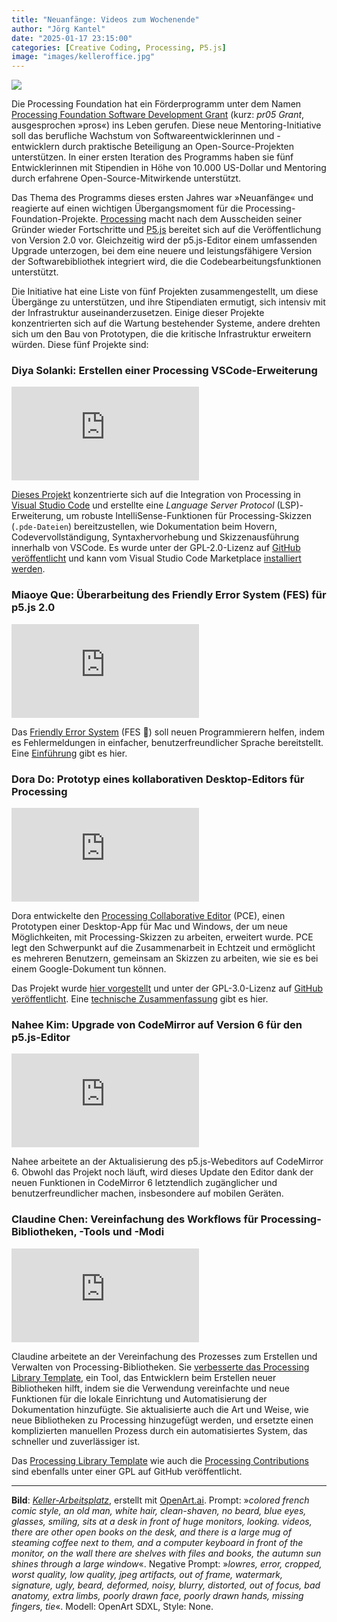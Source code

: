 ```yaml
---
title: "Neuanfänge: Videos zum Wochenende"
author: "Jörg Kantel"
date: "2025-01-17 23:15:00"
categories: [Creative Coding, Processing, P5.js]
image: "images/kelleroffice.jpg"
---
```


[![](images/kelleroffice-b.jpg)](https://www.flickr.com/photos/schockwellenreiter/54151150373/)

Die Processing Foundation hat ein Förderprogramm unter dem Namen [Processing Foundation Software Development Grant](https://medium.com/@ProcessingOrg/new-beginnings-wrapping-up-the-first-pr05-developer-grant-program-71e82080032c) (kurz: *pr05 Grant*, ausgesprochen »pros«) ins Leben gerufen. Diese neue Mentoring-Initiative soll das berufliche Wachstum von Softwareentwicklerinnen und -entwicklern durch praktische Beteiligung an Open-Source-Projekten unterstützen. In einer ersten Iteration des Programms haben sie fünf Entwicklerinnen mit Stipendien in Höhe von 10.000 US-Dollar und Mentoring durch erfahrene Open-Source-Mitwirkende unterstützt.

Das Thema des Programms dieses ersten Jahres war »Neuanfänge« und reagierte auf einen wichtigen Übergangsmoment für die Processing-Foundation-Projekte. [Processing](http://cognitiones.kantel-chaos-team.de/programmierung/creativecoding/processing/processing.html) macht nach dem Ausscheiden seiner Gründer wieder Fortschritte und [P5.js](http://cognitiones.kantel-chaos-team.de/programmierung/creativecoding/processing/p5js.html) bereitet sich auf die Veröffentlichung von Version 2.0 vor. Gleichzeitig wird der p5.js-Editor einem umfassenden Upgrade unterzogen, bei dem eine neuere und leistungsfähigere Version der Softwarebibliothek integriert wird, die die Codebearbeitungsfunktionen unterstützt.

Die Initiative hat eine Liste von fünf Projekten zusammengestellt, um diese Übergänge zu unterstützen, und ihre Stipendiaten ermutigt, sich intensiv mit der Infrastruktur auseinanderzusetzen. Einige dieser Projekte konzentrierten sich auf die Wartung bestehender Systeme, andere drehten sich um den Bau von Prototypen, die die kritische Infrastruktur erweitern würden. Diese fünf Projekte sind:

### Diya Solanki: Erstellen einer Processing VSCode-Erweiterung

<iframe class="if16_9" src="https://www.youtube.com/embed/KsHP7RExNzM?si=ugEb1pGmFEHa7bun" title="YouTube video player" frameborder="0" allow="accelerometer; autoplay; clipboard-write; encrypted-media; gyroscope; picture-in-picture; web-share" referrerpolicy="strict-origin-when-cross-origin" allowfullscreen></iframe>

[Dieses Projekt](https://medium.com/@diya.solanki.31/my-journey-with-pr05-processing-foundation-2e6c629d59da) konzentrierte sich auf die Integration von Processing in [Visual Studio Code](http://cognitiones.kantel-chaos-team.de/produktivitaet/visualstudiocode.html) und erstellte eine *Language Server Protocol* (LSP)-Erweiterung, um robuste IntelliSense-Funktionen für Processing-Skizzen (`.pde-Dateien`) bereitzustellen, wie Dokumentation beim Hovern, Codevervollständigung, Syntaxhervorhebung und Skizzenausführung innerhalb von VSCode. Es wurde unter der GPL-2.0-Lizenz auf [GitHub veröffentlicht](https://github.com/diyaayay/processing-language-server-extension/) und kann vom Visual Studio Code Marketplace [installiert werden](https://marketplace.visualstudio.com/items?itemName=DiyaSolanki.processing-language-server-extension).

### Miaoye Que: Überarbeitung des Friendly Error System (FES) für p5.js 2.0

<iframe class="if16_9" src="https://www.youtube.com/embed/HjtJ7JESJqo?si=ZFI1U2sVEIkns1qO" title="YouTube video player" frameborder="0" allow="accelerometer; autoplay; clipboard-write; encrypted-media; gyroscope; picture-in-picture; web-share" referrerpolicy="strict-origin-when-cross-origin" allowfullscreen></iframe>

Das [Friendly Error System](https://medium.com/@pure.chinese.honey/6f589b7a453b) (FES 🌸) soll neuen Programmierern helfen, indem es Fehlermeldungen in einfacher, benutzerfreundlicher Sprache bereitstellt. Eine [Einführung](https://github.com/processing/p5.js/blob/main/contributor_docs/friendly_error_system.md) gibt es hier.

### Dora Do: Prototyp eines kollaborativen Desktop-Editors für Processing

<iframe class="if16_9" src="https://www.youtube.com/embed/woGZGg5tvxU?si=FJbOWqqYJepCbYER" title="YouTube video player" frameborder="0" allow="accelerometer; autoplay; clipboard-write; encrypted-media; gyroscope; picture-in-picture; web-share" referrerpolicy="strict-origin-when-cross-origin" allowfullscreen></iframe>

Dora entwickelte den [Processing Collaborative Editor](https://doradocodes.github.io/processing-collab-editor/) (PCE), einen Prototypen einer Desktop-App für Mac und Windows, der um neue Möglichkeiten, mit Processing-Skizzen zu arbeiten, erweitert wurde. PCE legt den Schwerpunkt auf die Zusammenarbeit in Echtzeit und ermöglicht es mehreren Benutzern, gemeinsam an Skizzen zu arbeiten, wie sie es bei einem Google-Dokument tun können.

Das Projekt wurde [hier vorgestellt](https://medium.com/@doradocodes/prototype-a-collaborative-editor-for-processing-10a665063d7b) und unter der GPL-3.0-Lizenz auf [GitHub veröffentlicht](https://github.com/doradocodes/processing-collab-editor). Eine [technische Zusammenfassung](https://github.com/processing/pr05-grant/blob/main/2024_NewBeginnings/final-reports/pr05_2024_Final_report_DoraDo.md) gibt es hier.

### Nahee Kim: Upgrade von CodeMirror auf Version 6 für den p5.js-Editor

<iframe class="if16_9" src="https://www.youtube.com/embed/b0A5zQlPbf4?si=URomiWadqJo93CNa" title="YouTube video player" frameborder="0" allow="accelerometer; autoplay; clipboard-write; encrypted-media; gyroscope; picture-in-picture; web-share" referrerpolicy="strict-origin-when-cross-origin" allowfullscreen></iframe>

Nahee arbeitete an der Aktualisierung des p5.js-Webeditors auf CodeMirror 6. Obwohl das Projekt noch läuft, wird dieses Update den Editor dank der neuen Funktionen in CodeMirror 6 letztendlich zugänglicher und benutzerfreundlicher machen, insbesondere auf mobilen Geräten.

### Claudine Chen: Vereinfachung des Workflows für Processing-Bibliotheken, -Tools und -Modi

<iframe class="if16_9" src="https://www.youtube.com/embed/WmUl5xTQzpw?si=WqY2BQDGH7GmGb5O" title="YouTube video player" frameborder="0" allow="accelerometer; autoplay; clipboard-write; encrypted-media; gyroscope; picture-in-picture; web-share" referrerpolicy="strict-origin-when-cross-origin" allowfullscreen></iframe>

Claudine arbeitete an der Vereinfachung des Prozesses zum Erstellen und Verwalten von Processing-Bibliotheken. Sie [verbesserte das Processing Library Template](https://medium.com/@cloudnine_95355/simplifying-the-workflow-for-processing-libraries-tools-and-modes-abcbe5c67c8b), ein Tool, das Entwicklern beim Erstellen neuer Bibliotheken hilft, indem sie die Verwendung vereinfachte und neue Funktionen für die lokale Einrichtung und Automatisierung der Dokumentation hinzufügte. Sie aktualisierte auch die Art und Weise, wie neue Bibliotheken zu Processing hinzugefügt werden, und ersetzte einen komplizierten manuellen Prozess durch ein automatisiertes System, das schneller und zuverlässiger ist.

Das [Processing Library Template](https://github.com/processing/processing-library-template/) wie auch die [Processing Contributions](https://github.com/processing/processing-contributions/) sind ebenfalls unter einer GPL auf GitHub veröffentlicht.

---

**Bild**: *[Keller-Arbeitsplatz](https://www.flickr.com/photos/schockwellenreiter/54151150373/)*, erstellt mit [OpenArt.ai](https://openart.ai/home). Prompt: »*colored french comic style, an old man, white hair, clean-shaven, no beard, blue eyes, glasses, smiling, sits at a desk in front of huge monitors, looking. videos, there are other open books on the desk, and there is a large mug of steaming coffee next to them, and a computer keyboard in front of the monitor, on the wall there are shelves with files and books, the autumn sun shines through a large window*«. Negative Prompt: »*lowres, error, cropped, worst quality, low quality, jpeg artifacts, out of frame, watermark, signature, ugly, beard, deformed, noisy, blurry, distorted, out of focus, bad anatomy, extra limbs, poorly drawn face, poorly drawn hands, missing fingers, tie*«. Modell: OpenArt SDXL, Style: None.